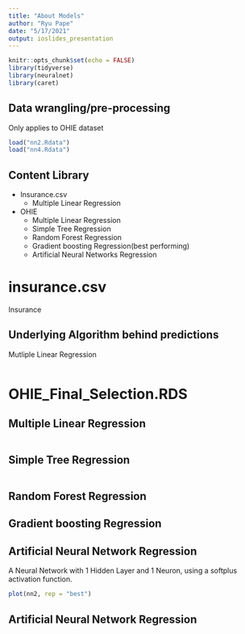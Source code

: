 ```yaml
---
title: "About Models"
author: "Ryu Pape"
date: "5/17/2021"
output: ioslides_presentation
---
```


```r
knitr::opts_chunk$set(echo = FALSE)
library(tidyverse)
library(neuralnet)
library(caret)
```


## Data wrangling/pre-processing
Only applies to OHIE dataset
```r
load("nn2.Rdata")
load("nn4.Rdata")
```
## Content Library
- Insurance.csv
  - Multiple Linear Regression
- OHIE
  - Multiple Linear Regression
  - Simple Tree Regression
  - Random Forest Regression
  - Gradient boosting Regression(best performing)
  - Artificial Neural Networks Regression

# insurance.csv
Insurance

## Underlying Algorithm behind predictions
Mutliple Linear Regression
```r

```
# OHIE_Final_Selection.RDS

## Multiple Linear Regression

```r

```

## Simple Tree Regression
```r

```
## Random Forest Regression

## Gradient boosting Regression

## Artificial Neural Network Regression
A Neural Network with 1 Hidden Layer and 1 Neuron, using a softplus activation function.
```r
plot(nn2, rep = "best")
```

## Artificial Neural Network Regression